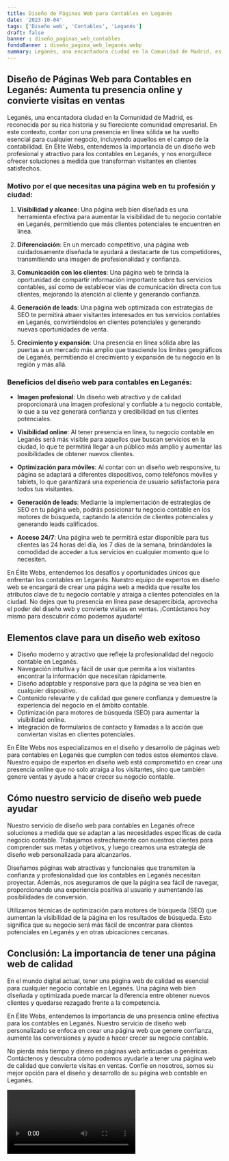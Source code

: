 ```yaml
---
title: Diseño de Páginas Web para Contables en Leganés
date: '2023-10-04'
tags: ['Diseño web', 'Contables', 'Leganés']
draft: false
banner : diseño_paginas_web_contables
fondoBanner : diseño_pagina_web_leganés.webp
summary: Leganés, una encantadora ciudad en la Comunidad de Madrid, es reconocida por su rica historia y su floreciente comunidad empresarial. En este contexto, contar con una presencia en línea sólida se ha vuelto esencial para cualquier negocio, incluyendo aquellos en el campo de la contabilidad. En Élite Webs, entendemos la importancia de un diseño web profesional y atractivo para los contables en Leganés, y nos enorgullece ofrecer soluciones a medida que transforman visitantes en clientes satisfechos.
---
```


## Diseño de Páginas Web para Contables en Leganés: Aumenta tu presencia online y convierte visitas en ventas

Leganés, una encantadora ciudad en la Comunidad de Madrid, es reconocida por su rica historia y su floreciente comunidad empresarial. En este contexto, contar con una presencia en línea sólida se ha vuelto esencial para cualquier negocio, incluyendo aquellos en el campo de la contabilidad. En Élite Webs, entendemos la importancia de un diseño web profesional y atractivo para los contables en Leganés, y nos enorgullece ofrecer soluciones a medida que transforman visitantes en clientes satisfechos.

### Motivo por el que necesitas una página web en tu profesión y ciudad:

1. **Visibilidad y alcance**: Una página web bien diseñada es una herramienta efectiva para aumentar la visibilidad de tu negocio contable en Leganés, permitiendo que más clientes potenciales te encuentren en línea.

2. **Diferenciación**: En un mercado competitivo, una página web cuidadosamente diseñada te ayudará a destacarte de tus competidores, transmitiendo una imagen de profesionalidad y confianza.

3. **Comunicación con los clientes**: Una página web te brinda la oportunidad de compartir información importante sobre tus servicios contables, así como de establecer vías de comunicación directa con tus clientes, mejorando la atención al cliente y generando confianza.

4. **Generación de leads**: Una página web optimizada con estrategias de SEO te permitirá atraer visitantes interesados en tus servicios contables en Leganés, convirtiéndolos en clientes potenciales y generando nuevas oportunidades de venta.

5. **Crecimiento y expansión**: Una presencia en línea sólida abre las puertas a un mercado más amplio que trasciende los límites geográficos de Leganés, permitiendo el crecimiento y expansión de tu negocio en la región y más allá.

### Beneficios del diseño web para contables en Leganés:

- **Imagen profesional**: Un diseño web atractivo y de calidad proporcionará una imagen profesional y confiable a tu negocio contable, lo que a su vez generará confianza y credibilidad en tus clientes potenciales.

- **Visibilidad online**: Al tener presencia en línea, tu negocio contable en Leganés será más visible para aquellos que buscan servicios en la ciudad, lo que te permitirá llegar a un público más amplio y aumentar las posibilidades de obtener nuevos clientes.

- **Optimización para móviles**: Al contar con un diseño web responsive, tu página se adaptará a diferentes dispositivos, como teléfonos móviles y tablets, lo que garantizará una experiencia de usuario satisfactoria para todos tus visitantes.

- **Generación de leads**: Mediante la implementación de estrategias de SEO en tu página web, podrás posicionar tu negocio contable en los motores de búsqueda, captando la atención de clientes potenciales y generando leads calificados.

- **Acceso 24/7**: Una página web te permitirá estar disponible para tus clientes las 24 horas del día, los 7 días de la semana, brindándoles la comodidad de acceder a tus servicios en cualquier momento que lo necesiten.

En Élite Webs, entendemos los desafíos y oportunidades únicos que enfrentan los contables en Leganés. Nuestro equipo de expertos en diseño web se encargará de crear una página web a medida que resalte los atributos clave de tu negocio contable y atraiga a clientes potenciales en la ciudad. No dejes que tu presencia en línea pase desapercibida, aprovecha el poder del diseño web y convierte visitas en ventas. ¡Contáctanos hoy mismo para descubrir cómo podemos ayudarte!

<GifSeo />

<Cta />

## Elementos clave para un diseño web exitoso

- Diseño moderno y atractivo que refleje la profesionalidad del negocio contable en Leganés.
- Navegación intuitiva y fácil de usar que permita a los visitantes encontrar la información que necesitan rápidamente.
- Diseño adaptable y responsive para que la página se vea bien en cualquier dispositivo.
- Contenido relevante y de calidad que genere confianza y demuestre la experiencia del negocio en el ámbito contable.
- Optimización para motores de búsqueda (SEO) para aumentar la visibilidad online.
- Integración de formularios de contacto y llamadas a la acción que conviertan visitas en clientes potenciales.

En Élite Webs nos especializamos en el diseño y desarrollo de páginas web para contables en Leganés que cumplen con todos estos elementos clave. Nuestro equipo de expertos en diseño web está comprometido en crear una presencia online que no solo atraiga a los visitantes, sino que también genere ventas y ayude a hacer crecer su negocio contable.

## Cómo nuestro servicio de diseño web puede ayudar

Nuestro servicio de diseño web para contables en Leganés ofrece soluciones a medida que se adaptan a las necesidades específicas de cada negocio contable. Trabajamos estrechamente con nuestros clientes para comprender sus metas y objetivos, y luego creamos una estrategia de diseño web personalizada para alcanzarlos.

Diseñamos páginas web atractivas y funcionales que transmiten la confianza y profesionalidad que los contables en Leganés necesitan proyectar. Además, nos aseguramos de que la página sea fácil de navegar, proporcionando una experiencia positiva al usuario y aumentando las posibilidades de conversión.

Utilizamos técnicas de optimización para motores de búsqueda (SEO) que aumentan la visibilidad de la página en los resultados de búsqueda. Esto significa que su negocio será más fácil de encontrar para clientes potenciales en Leganés y en otras ubicaciones cercanas.

## Conclusión: La importancia de tener una página web de calidad

En el mundo digital actual, tener una página web de calidad es esencial para cualquier negocio contable en Leganés. Una página web bien diseñada y optimizada puede marcar la diferencia entre obtener nuevos clientes y quedarse rezagado frente a la competencia.

En Élite Webs, entendemos la importancia de una presencia online efectiva para los contables en Leganés. Nuestro servicio de diseño web personalizado se enfoca en crear una página web que genere confianza, aumente las conversiones y ayude a hacer crecer su negocio contable.

No pierda más tiempo y dinero en páginas web anticuadas o genéricas. Contáctenos y descubra cómo podemos ayudarle a tener una página web de calidad que convierte visitas en ventas. Confíe en nosotros, somos su mejor opción para el diseño y desarrollo de su página web contable en Leganés.

<Video />

<CtaBot job='Contables' city='Leganés'/>

<Gmaps query='Leganés+españa+maps' />